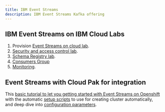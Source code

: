 ```yaml
---
title: IBM Event Streams
description: IBM Event Streams Kafka offering
---
```


## IBM Event Streams on IBM Cloud Labs

1. Provision [Event Streams on cloud lab](es-cloud/).
1. [Security and access control lab](security/).
1. [Schema Registry lab](schema-registry/).
1. [Consumers Group](consumergrp/)
1. [Monitoring](monitoring/).

## Event Streams with Cloud Pak for integration

This [basic tutorial to let you getting started with Event Streams on Openshift](https://ocp42.cloudpak8s.io/integration/cp4i-deploy-eventstreams/) with the automatic [setup scripts](https://github.com/ibm-cloud-architecture/cp4i-setup/blob/master/integration/eventstreams/README.md) to use for creating cluster automatically, and deep dive into [configuration parameters](https://github.com/ibm-cloud-architecture/cp4i-setup/tree/master/integration/eventstreams/ibm-eventstreams-icp4i-prod).
